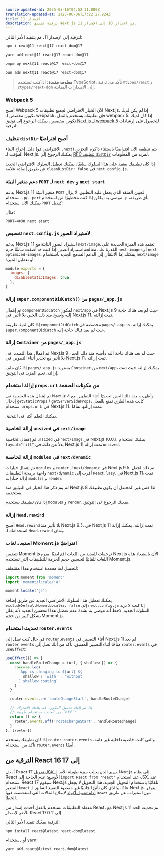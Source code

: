 ```yaml
---
source-updated-at: 2025-05-16T04:52:11.000Z
translation-updated-at: 2025-06-06T17:22:27.924Z
title: الإصدار 11
description: ترقية تطبيق Next.js من الإصدار 10 إلى الإصدار 11.
---
```


لترقية إلى الإصدار 11، قم بتنفيذ الأمر التالي:

```bash filename="Terminal"
npm i next@11 react@17 react-dom@17
```

```bash filename="Terminal"
yarn add next@11 react@17 react-dom@17
```

```bash filename="Terminal"
pnpm up next@11 react@17 react-dom@17
```

```bash filename="Terminal"
bun add next@11 react@17 react-dom@17
```

> **معلومة مفيدة:** إذا كنت تستخدم TypeScript، تأكد من ترقية `@types/react` و `@types/react-dom` إلى الإصدارات المقابلة.

### Webpack 5

أصبح Webpack 5 الآن الخيار الافتراضي لجميع تطبيقات Next.js. إذا لم يكن لديك تكوين مخصص لـ webpack، فإن تطبيقك يستخدم بالفعل webpack 5. إذا كان لديك تكوين مخصص، يمكنك الرجوع إلى [توثيق Next.js لـ webpack 5](/docs/messages/webpack5) للحصول على إرشادات الترقية.

### تنظيف `distDir` أصبح افتراضيًا

دليل إخراج البناء (الافتراضي هو `.next`) يتم تنظيفه الآن افتراضيًا باستثناء ذاكرة التخزين المؤقت لـ Next.js. يمكنك الرجوع إلى [RFC تنظيف `distDir`](https://github.com/vercel/next.js/discussions/6009) لمزيد من المعلومات.

إذا كان تطبيقك يعتمد على هذا السلوك سابقًا، يمكنك تعطيل السلوك الافتراضي الجديد عن طريق إضافة علامة `cleanDistDir: false` في `next.config.js`.

### دعم متغير البيئة `PORT` لـ `next dev` و `next start`

يدعم Next.js 11 متغير البيئة `PORT` لتعيين المنفذ الذي يعمل عليه التطبيق. لا يزال استخدام `-p`/`--port` موصى به، ولكن إذا كنت محظورًا من استخدام `-p` بأي طريقة، يمكنك الآن استخدام `PORT` كبديل:

مثال:

```
PORT=4000 next start
```

### تخصيص `next.config.js` لاستيراد الصور

يدعم Next.js 11 استيراد الصور الثابتة مع `next/image`. تعتمد هذه الميزة الجديدة على القدرة على معالجة استيراد الصور. إذا كنت قد أضفت سابقًا حزم `next-images` أو `next-optimized-images`، يمكنك إما الانتقال إلى الدعم المدمج الجديد باستخدام `next/image` أو تعطيل الميزة:

```js filename="next.config.js"
module.exports = {
  images: {
    disableStaticImages: true,
  },
}
```

### إزالة `super.componentDidCatch()` من `pages/_app.js`

تم إهمال `componentDidCatch` لمكون `next/app` في Next.js 9 حيث لم يعد هناك حاجة إليه وأصبح منذ ذلك الحين بلا تأثير. في Next.js 11، تمت إزالته.

إذا كان لديك طريقة `componentDidCatch` مخصصة في `pages/_app.js`، يمكنك إزالة `super.componentDidCatch` حيث لم يعد هناك حاجة إليه.

### إزالة `Container` من `pages/_app.js`

تم إهمال هذا التصدير في Next.js 9 حيث لم يعد هناك حاجة إليه وأصبح منذ ذلك الحين بلا تأثير مع تحذير أثناء التطوير. في Next.js 11، تمت إزالته.

إذا كان ملف `pages/_app.js` يستورد `Container` من `next/app`، يمكنك إزالته حيث تمت إزالته. تعلم المزيد في [التوثيق](/docs/messages/app-container-deprecated).

### إزالة استخدام `props.url` من مكونات الصفحة

تم إهمال هذه الخاصية في Next.js 4 وأظهرت منذ ذلك الحين تحذيرًا أثناء التطوير. مع إدخال `getStaticProps` / `getServerSideProps`، كانت هذه الطرق تمنع بالفعل استخدام `props.url`. في Next.js 11، تمت إزالتها تمامًا.

يمكنك التعلم أكثر في [التوثيق](/docs/messages/url-deprecated).

### إزالة الخاصية `unsized` في `next/image`

تم إهمال الخاصية `unsized` في `next/image` في Next.js 10.0.1. يمكنك استخدام `layout="fill"` بدلاً من ذلك. في Next.js 11 تمت إزالة `unsized`.

### إزالة الخاصية `modules` في `next/dynamic`

تم إهمال خيارات `modules` و `render` لـ `next/dynamic` في Next.js 9.5. تم ذلك لجعل واجهة برمجة التطبيقات `next/dynamic` أقرب إلى `React.lazy`. في Next.js 11، تمت إزالة خيارات `modules` و `render`.

لم يتم ذكر هذا الخيار في التوثيق منذ Next.js 8 لذا فمن غير المحتمل أن يكون تطبيقك يستخدمه.

إذا كان تطبيقك يستخدم `modules` و `render`، يمكنك الرجوع إلى [التوثيق](/docs/messages/next-dynamic-modules).

### إزالة `Head.rewind`

أصبح `Head.rewind` بلا تأثير منذ Next.js 9.5، في Next.js 11 تمت إزالته. يمكنك إزالة استخدامك لـ `Head.rewind` بأمان.

### استبعاد لغات Moment.js افتراضيًا

تتضمن Moment.js ترجمات للعديد من اللغات افتراضيًا. يقوم Next.js الآن باستبعاد هذه اللغات تلقائيًا لتحسين حجم الحزمة للتطبيقات التي تستخدم Moment.js.

لتحميل لغة محددة استخدم هذا المقتطف:

```js
import moment from 'moment'
import 'moment/locale/ja'

moment.locale('ja')
```

يمكنك تعطيل هذا السلوك الافتراضي الجديد عن طريق إضافة `excludeDefaultMomentLocales: false` إلى `next.config.js` إذا كنت لا تريد السلوك الجديد، لاحظ أنه موصى به بشدة عدم تعطيل هذا التحسين الجديد لأنه يقلل بشكل كبير من حجم Moment.js.

### تحديث استخدام `router.events`

في حال كنت تصل إلى `router.events` أثناء التصيير، في Next.js 11 لم يعد `router.events` متاحًا أثناء التصيير المسبق. تأكد من أنك تصل إلى `router.events` في `useEffect`:

```js
useEffect(() => {
  const handleRouteChange = (url, { shallow }) => {
    console.log(
      `App is changing to ${url} ${
        shallow ? 'with' : 'without'
      } shallow routing`
    )
  }

  router.events.on('routeChangeStart', handleRouteChange)

  // إذا تم إلغاء تحميل المكون، قم بإلغاء الاشتراك
  // من الحدث باستخدام طريقة `off`:
  return () => {
    router.events.off('routeChangeStart', handleRouteChange)
  }
}, [router])
```

إذا كان تطبيقك يستخدم `router.router.events` والتي كانت خاصية داخلية غير عامة، تأكد من استخدام `router.events` أيضًا.

## الترقية من React 16 إلى 17

أدخل React 17 [تحويل JSX جديد](https://reactjs.org/blog/2020/09/22/introducing-the-new-jsx-transform.html) الذي يجلب ميزة طويلة الأمد لـ Next.js إلى نظام React الأوسع: عدم الحاجة إلى `import React from 'react'` عند استخدام JSX. عند استخدام React 17 سيقوم Next.js تلقائيًا باستخدام التحويل الجديد. هذا التحويل لا يجعل المتغير `React` عامًا، والذي كان تأثيرًا جانبيًا غير مقصود للتنفيذ السابق لـ Next.js. يتوفر [أداة تحويل أكواد](/docs/pages/building-your-application/upgrading/codemods#add-missing-react-import) لإصلاح الحالات التي استخدمت فيها `React` دون استيراده عن طريق الخطأ.

معظم التطبيقات تستخدم بالفعل أحدث إصدار من React، مع Next.js 11 تم تحديث الحد الأدنى لإصدار React إلى 17.0.2.

لترقية يمكنك تنفيذ الأمر التالي:

```
npm install react@latest react-dom@latest
```

أو باستخدام `yarn`:

```
yarn add react@latest react-dom@latest
```